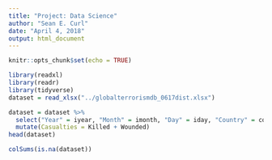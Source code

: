 ```yaml
---
title: "Project: Data Science"
author: "Sean E. Curl"
date: "April 4, 2018"
output: html_document
---
```


```r
knitr::opts_chunk$set(echo = TRUE)
```


```r
library(readxl)
library(readr)
library(tidyverse)
dataset = read_xlsx("../globalterrorismdb_0617dist.xlsx")

dataset = dataset %>%
  select("Year" = iyear, "Month" = imonth, "Day" = iday, "Country" = country_txt, "Region" = region_txt, "AttackType" = attacktype1_txt, "Target" = target1, "Killed" = nkill, "Wounded" = nwound, "Summary" = summary, "Group" = gname, "Target_Type" = targtype1_txt, "Weapon_type" = weapsubtype1_txt, "Motive" = motive) %>%
  mutate(Casualties = Killed + Wounded)
head(dataset)

colSums(is.na(dataset))
```
